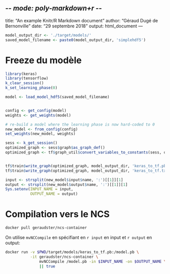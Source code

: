 -*- mode: poly-markdown+r -*-
---
title: "An example Knitr/R Markdown document"
author: "Géraud Dugé de Bernonville"
date: "29 septembre 2018"
output: html_document
---

```r
model_output_dir <- './target/models/'
saved_model_filename <- paste0(model_output_dir, 'simplehdf5')
```

# Freeze du modèle

```r
library(keras)
library(tensorflow)
k_clear_session()
k_set_learning_phase(0)

model <- load_model_hdf5(saved_model_filename)


config <- get_config(model)
weights <- get_weights(model)

# re-build a model where the learning phase is now hard-coded to 0
new_model <- from_config(config)
set_weights(new_model, weights)

sess <- k_get_session()
optimized_graph <- sess$graph$as_graph_def()
optimized_graph <- tf$graph_util$convert_variables_to_constants(sess, optimized_graph, list('output_1/Softmax'))


tf$train$write_graph(optimized_graph, model_output_dir, 'keras_to_tf.pb', as_text=FALSE)
tf$train$write_graph(optimized_graph, model_output_dir, 'keras_to_tf.txt', as_text=TRUE)

input <- strsplit(new_model$input$name, ':')[[1]][1]
output <- strsplit(new_model$output$name, ':')[[1]][1]
Sys.setenv(INPUT_NAME = input,
           OUTPUT_NAME = output)
```

# Compilation vers le NCS

```bash
docker pull geraudster/ncs-container
```

On utilise `mvNCCompile` en spécifiant en  `r input` en input et `r output` en output:

```bash
docker run -v $PWD/target/models/keras_to_tf.pb:/model.pb \
           -it geraudster/ncs-container \
               mvNCCompile /model.pb -in $INPUT_NAME -on $OUTPUT_NAME \
               || true
```
